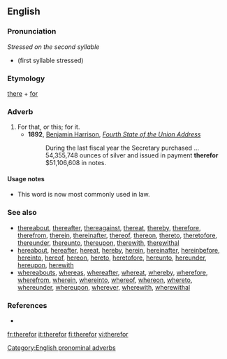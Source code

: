 ==English==

===Pronunciation===
''Stressed on the second syllable''
*{{homophones|therefore}} (first syllable stressed)

===Etymology===
[[there]] + [[for]]

===Adverb===
{{infl|en|adverb}}

# For that, or this; for it.
#*'''1892''', [[w:Benjamin Harrison|Benjamin Harrison]], ''[[wikisource:Benjamin Harrison's Fourth State of the Union Address|Fourth State of the Union Address]]''
#*:During the last fiscal year the Secretary purchased ... 54,355,748 ounces of silver and issued in payment '''therefor''' $51,106,608 in notes.

====Usage notes====
*This word is now most commonly used in law.

===See also===
* [[thereabout]], [[thereafter]], [[thereagainst]], [[thereat]], [[thereby]], [[therefore]], [[therefrom]], [[therein]], [[thereinafter]], [[thereof]], [[thereon]], [[thereto]], [[theretofore]], [[thereunder]], [[thereunto]], [[thereupon]], [[therewith]], [[therewithal]]
* [[hereabout]], [[hereafter]], [[hereat]], [[hereby]], [[herein]], [[hereinafter]], [[hereinbefore]], [[hereinto]], [[hereof]], [[hereon]], [[hereto]], [[heretofore]], [[hereunto]], [[hereunder]], [[hereupon]], [[herewith]]
* [[whereabouts]], [[whereas]], [[whereafter]], [[whereat]], [[whereby]], [[wherefore]], [[wherefrom]], [[wherein]], [[whereinto]], [[whereof]], [[whereon]], [[whereto]], [[whereunder]], [[whereupon]], [[wherever]], [[wherewith]], [[wherewithal]]

===References===
*{{R:Webster 1913}}

[[Category:English pronominal adverbs]]

[[fr:therefor]]
[[it:therefor]]
[[fi:therefor]]
[[vi:therefor]]